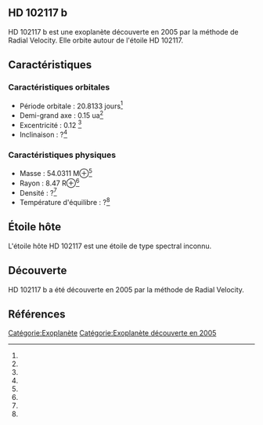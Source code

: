 == HD 102117 b ==

{{Infobox Exoplanète
| nom = HD 102117 b
| image = 
| légende = 
| étoile = HD 102117
| constellation = 
| ascension_droite = 
| déclinaison = 
| distance = ?
| type_spectral = ?
| masse = 54.0311 M⊕<ref></ref>
| rayon = 8.47 R⊕<ref></ref>
| densité = ?<ref></ref>
| gravité = ?<ref></ref>
| température = ?<ref></ref>
| période = 20.8133 j<ref></ref>
| demi_grand_axe = 0.15 ua<ref></ref>
| excentricité = 0.12 <ref></ref>
| inclinaison = ?<ref></ref>
| méthode_découverte = Radial Velocity
| date_découverte = 2005
| statut = Confirmée
}}

HD 102117 b est une exoplanète découverte en 2005 par la méthode de Radial Velocity. Elle orbite autour de l'étoile HD 102117.

== Caractéristiques ==

=== Caractéristiques orbitales ===
* Période orbitale : 20.8133 jours<ref></ref>
* Demi-grand axe : 0.15 ua<ref></ref>
* Excentricité : 0.12 <ref></ref>
* Inclinaison : ?<ref></ref>

=== Caractéristiques physiques ===
* Masse : 54.0311 M⊕<ref></ref>
* Rayon : 8.47 R⊕<ref></ref>
* Densité : ?<ref></ref>
* Température d'équilibre : ?<ref></ref>

== Étoile hôte ==

{{Infobox Étoile
| nom = HD 102117
| image = 
| légende = 
| constellation = 
| ascension_droite = 
| déclinaison = 
| distance = ?
| type_spectral = ?
| magnitude_absolue = 
| magnitude_apparente = 
| masse = ?<ref></ref>
| rayon = ?<ref></ref>
| température = ?<ref></ref>
| métallicité = ?<ref></ref>
| âge = ?<ref></ref>
}}

L'étoile hôte HD 102117 est une étoile de type spectral inconnu.

== Découverte ==

HD 102117 b a été découverte en 2005 par la méthode de Radial Velocity.

== Références ==
<references />

[[Catégorie:Exoplanète]]
[[Catégorie:Exoplanète découverte en 2005]]
